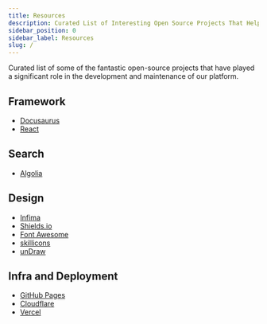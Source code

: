 ```yaml
---
title: Resources
description: Curated List of Interesting Open Source Projects That Helped Build This Website
sidebar_position: 0
sidebar_label: Resources
slug: /
---
```



Curated list of some of the fantastic open-source projects that have played a significant role in the development and maintenance of our platform.

## Framework

- [Docusaurus](https://docusaurus.io/)
- [React](https://github.com/facebook/react)



## Search

- [Algolia](https://docsearch.algolia.com/)



## Design

- [Infima](https://infima.dev/)
- [Shields.io](https://shields.io)
- [Font Awesome](https://fontawesome.com/)
- [skillicons](https://skillicons.dev/)
- [unDraw](https://undraw.co/)

## Infra and Deployment

- [GitHub Pages](https://pages.github.com/)
- [Cloudflare](https://cloudflare.com/)
- [Vercel](https://vercel.com/)

